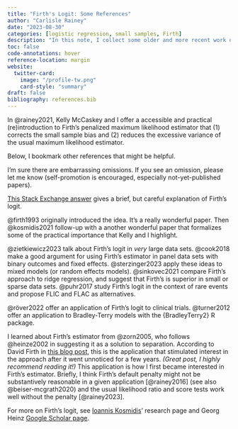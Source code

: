 ```yaml
---
title: "Firth's Logit: Some References"
author: "Carlisle Rainey"
date: "2023-08-30"
categories: [logistic regression, small samples, Firth]
description: "In this note, I collect some older and more recent work on Firth's penalized maximum likelihood estimator."
toc: false
code-annotations: hover
reference-location: margin
website:
  twitter-card:
    image: "/profile-tw.png"
    card-style: "summary"
draft: false
bibliography: references.bib
---
```


In @rainey2021, Kelly McCaskey and I offer a accessible and practical (re)introduction to Firth's penalized maximum likelihood estimator that (1) corrects the small sample bias and (2) reduces the excessive variance of the usual maximum likelihood estimator.

Below, I bookmark other references that might be helpful.

::: callout
I'm sure there are embarrassing omissions. If you see an omission, please let me know (self-promotion is encouraged, especially not-yet-published papers).
:::

[This Stack Exchange answer](https://stats.stackexchange.com/a/88743) gives a brief, but careful explanation of Firth's logit.

@firth1993 originally introduced the idea. It's a really wonderful paper. Then @kosmidis2021 follow-up with a another wonderful paper that formalizes some of the practical importance that Kelly and I highlight.

@zietkiewicz2023 talk about Firth's logit in *very* large data sets. @cook2018 make a good argument for using Firth's estimator in panel data sets with binary outcomes and fixed effects. @sterzinger2023 apply these ideas to mixed models (or random effects models). @sinkovec2021 compare Firth's approach to ridge regression, and suggest that Firth's is superior in small or sparse data sets. @puhr2017 study Firth's logit in the context of rare events and propose FLIC and FLAC as alternatives.

@röver2022 offer an application of Firth's logit to clinical trials. @turner2012 offer an application to Bradley-Terry models with the {BradleyTerry2} R package.

I learned about Firth's estimator from @zorn2005, who follows @heinze2002 in suggesting it as a solution to separation. According to David Firth in [this blog post](https://davidfirth.github.io/blog/2023/01/05/f93-citations-and-history/), this is the application that stimulated interest in the approach after it went unnoticed for a few years. *(Great post, I highly recommend reading it!)* This application is how I first became interested in Firth's estimator. Briefly, I think Firth's default penalty might not be substantively reasonable in a given application [@rainey2016] (see also @beiser-mcgrath2020) and the usual likelihood ratio and score tests work well without the penalty [@rainey2023].

For more on Firth's logit, see [Ioannis Kosmidis](https://www.ikosmidis.com/research/)' research page and Georg Heinz [Google Scholar page](https://scholar.google.com/citations?user=HhfU2UQAAAAJ).

